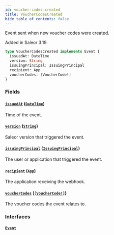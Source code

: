 ```yaml
---
id: voucher-codes-created
title: VoucherCodesCreated
hide_table_of_contents: false
---
```


Event sent when new voucher codes were created.

Added in Saleor 3.19.

```graphql
type VoucherCodesCreated implements Event {
  issuedAt: DateTime
  version: String
  issuingPrincipal: IssuingPrincipal
  recipient: App
  voucherCodes: [VoucherCode!]
}
```

### Fields

#### [`issuedAt`](#) ([`DateTime`](../../../developer/api-reference/scalars/date-time))

Time of the event.

#### [`version`](#) ([`String`](../../../developer/api-reference/scalars/string))

Saleor version that triggered the event.

#### [`issuingPrincipal`](#) ([`IssuingPrincipal`](../../../developer/api-reference/unions/issuing-principal))

The user or application that triggered the event.

#### [`recipient`](#) ([`App`](../../../developer/api-reference/objects/app))

The application receiving the webhook.

#### [`voucherCodes`](#) ([`[VoucherCode!]`](../../../developer/api-reference/objects/voucher-code))

The voucher codes the event relates to.

### Interfaces

#### [`Event`](../../../developer/api-reference/interfaces/event)
